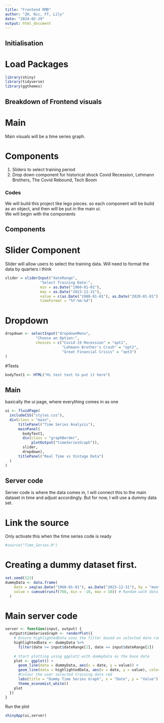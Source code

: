 ```yaml
---
title: "Frontend RMD"
author: "ZH, Nic, FT, Lily"
date: "2024-02-29"
output: html_document
---
```


## Initialisation

# Load Packages
```r
library(shiny)
library(tidyverse)
library(ggthemes)
```

## Breakdown of Frontend visuals
# Main
Main visuals will be a time series graph.


# Components
1. Sliders to select training period
2. Drop down component for historical shock
  Covid Recession, Lehmann Brothers, The Covid Rebound, Tech Boom


### Codes
We will build this project like lego pieces. so each component will be build as an object, and then will be put in the main ui. <br>
We will begin with the components

## Components
# Slider Component
Slider will allow users to select the training data. Will need to format the data by quarters i think
```r
slider = sliderInput("dateRange",
                "Select Training Date:",
                min = as.Date("1960-01-01"),
                max = as.Date("2023-12-31"),
                value = c(as.Date("1980-01-01"), as.Date("2020-01-01")),
                timeFormat = "%Y-%m-%d")
```

# Dropdown 
```r
dropdown <- selectInput("dropdownMenu", 
              "Choose an Option:", 
              choices = c("Covid-19 Recession" = "opt1", 
                          "Lehmann Brother's Crash" = "opt2", 
                          "Great Financial Crisis" = "opt3")
)
```


#Texts
```r
bodyText1 <- HTML("Hi test text to put it here")
```


## Main
basically the ui page, where everything comes in as one
```r
ui <- fluidPage(
  includeCSS("styles.css"),
  div(class = "main",
      titlePanel("Time Series Analysis"),
      mainPanel(
        bodyText1,
        div(class = "graphBorder",
            plotOutput("timeSeriesGraph")),
        slider,
        dropdown),
      titlePanel("Real Time vs Vintage Data")
  )
)
```


## Server code
Server code is where the data comes in, I will connect this to the main dataset in time and adjust accordingly. But for now, I will use a dummy data set.

# Link the source
Only activate this when the time series code is ready
```r
#source("Time_Series.R")
```


# Creating a dummy dataset first.
```r
set.seed(123)
dummyData <- data.frame(
    date = seq(as.Date("1960-01-01"), as.Date("2023-12-31"), by = "month"),
    value = cumsum(runif(768, min = -10, max = 10)) # Random walk data
  )
```

# Main server code
```r
server <- function(input, output) {
  output$timeSeriesGraph <- renderPlot({
    # Ensure highlightedData uses the filter based on selected date range
    highlightedData <- dummyData %>%
      filter(date >= input$dateRange[1], date <= input$dateRange[2])
    
    # Start plotting using ggplot2 with dummyData as the base data
    plot <- ggplot() +
      geom_line(data = dummyData, aes(x = date, y = value)) + 
      geom_line(data = highlightedData, aes(x = date, y = value), color = "red", size = 1.5) + 
      #Colour the user selected training data red
      labs(title = "Dummy Time Series Graph", x = "Date", y = "Value") +
      theme_economist_white()
    plot
  })
}
```

Run the plot
```r
shinyApp(ui,server)
```
